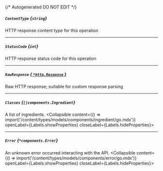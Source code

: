 {/* Autogenerated DO NOT EDIT  */}

##### `ContentType` *{`string`}*
HTTP response content type for this operation

---
##### `StatusCode` *{`int`}*
HTTP response status code for this operation

---
##### `RawResponse` [*{ `*http.Response` }*](https://pkg.go.dev/net/http#Response)
Raw HTTP response; suitable for custom response parsing

---
##### `Classes` *{`[]components.Ingredient`}*
A list of ingredients.
<Collapsible content={() => import('/content/types/models/components/ingredient/go.mdx')} openLabel={Labels.showProperties} closeLabel={Labels.hideProperties}>
</Collapsible>

---
##### `Error` *{`*components.Error`}*
An unknown error occurred interacting with the API.
<Collapsible content={() => import('/content/types/models/components/error/go.mdx')} openLabel={Labels.showProperties} closeLabel={Labels.hideProperties}>
</Collapsible>


